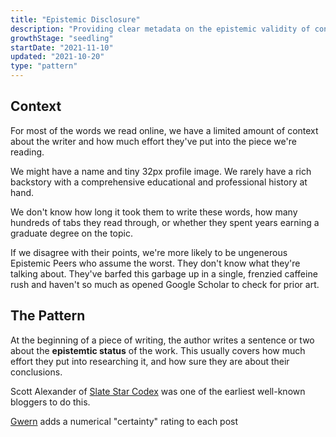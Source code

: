 ```yaml
---
title: "Epistemic Disclosure"
description: "Providing clear metadata on the epistemic validity of content"
growthStage: "seedling"
startDate: "2021-11-10"
updated: "2021-10-20"
type: "pattern"
---
```


<h2 className="micro">Context</h2>

For most of the words we read online, we have a limited amount of context about the writer and how much effort they've put into the piece we're reading.

We might have a name and tiny 32px profile image. We rarely have a rich backstory with a comprehensive educational and professional history at hand.

We don't know how long it took them to write these words, how many hundreds of tabs they read through, or whether they spent years earning a graduate degree on the topic.

If we disagree with their points, we're more likely to be ungenerous Epistemic Peers who assume the worst. They don't know what they're talking about. They've barfed this garbage up in a single, frenzied caffeine rush and haven't so much as opened Google Scholar to check for prior art.

<Spacer size="small" />

<h2 className="micro">The Pattern</h2>

At the beginning of a piece of writing, the author writes a sentence or two about the **epistemtic status** of the work. This usually covers how much effort they put into researching it, and how sure they are about their conclusions.

Scott Alexander of [Slate Star Codex](https://slatestarcodex.com/) was one of the earliest well-known bloggers to do this.

[Gwern](https://www.gwern.net/) adds a numerical "certainty" rating to each post
